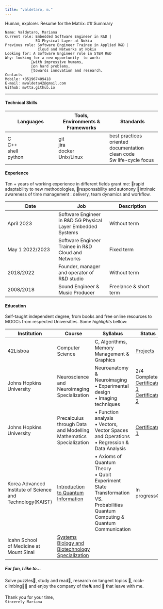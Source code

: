 ```yaml
---
title: "valdetaro, m."
---
```

Human, explorer.
Resume for the Matrix:
## Summary 
```
Name: Valdetaro, Mariana
Current role: Embedded Software Engineer in R&D | 
		      5G Physical Layer at Nokia 
Previous role: Software Engineer Trainee in Applied R&D |
			   Cloud and Networks at Nokia
Looking for: A Software Engineer role in STEM R&D
Why: looking for a new opportunity  to work:
			🔸with impressive humans,
	 		🔸on hard problems,
	 		🔸towards innovation and research.
Contacts
Mobile: +351967409418
E-mail: mvaldeta42@gmail.com
Github: mvtta.github.io	
```
-----------------------------------------------------------------
#### Technical Skills

|Languages|Tools, Environments & Frameworks|Standards|
|-|-|-|
|C <br>C++<br>shell<br>python|git<br>jira<br>docker<br>Unix/Linux|best practices oriented<br>documentation<br>clean code<br>Sw life-cycle focus |

#### Experience

Ten + years of working experience in different fields grant me:
🔸rapid adaptability to new methodologies,
🔸responsability and autonony
🔸intrinsic awareness of time management : delivery, team dynamics and workflow.

|Date|Job|Description|
|-|-|-|
|April 2023| Software Engineer in R&D 5G Physical Layer Embedded Systems | Without term |
|May 1 2022/2023| Software Engineer Trainee in R&D Cloud and Networks | Fixed term |
|2018/2022|Founder, manager and operator of R&D studio | Without term |
|2008/2018|Sound Engineer & Music Producer | Freelance & short term |

#### Education

Self-taught independent degree, from books and free online resources to MOOCs from respected Universities. Some *highlights* bellow:

|Institution|Course|Syllabus|Status|
|-----------|------|-------|------|
|42Lisboa|Computer Science|C, Algorithms, Memory Management & Graphics| [Projects](https://github.com/mvtta/42Cursus/tree/main)|
|Johns Hopkins<br>University|Neuroscience and <br> Neuroimaging Specialization | Neuroanatomy & Neuroimaging <br> • Experimental design <br> • Imaging techniques | 2/4 Completed <br>[Certificate 1](https://coursera.org/share/6bd2b93e78b77ce07101d9de16de85fe)<br>[Certificate 2](https://coursera.org/share/70e18a2cafdca8b3a381d59d346ea25c)|
|Johns Hopkins University|Precalculus through Data and Modelling <br> Mathematics Specialization |• Function analysis <br> • Vectors, Vector Spaces and Operations <br> • Regression & Data Analysis <br>| [Certificate 1](https://coursera.org/share/d0971110f05e87781130c6342fd62b75)|
|Korea Advanced<br>Institute of Science<br> and Technology(KAIST)|[Introduction to Quantum Information](https://www.coursera.org/learn/introduction-to-quantum-information)   | • Axioms of Quantum Theory <br> • Qubit Experiment <br> State Transformation VS. Probabilities <br> Quantum Computing & Quantum Communication  | In progress⚙️ |
|Icahn School<br>of Medicine at Mount Sinai|[Systems Biology and Biotechnology Specialization](https://www.coursera.org/specializations/systems-biology)||

##### For fun, I like to...

Solve puzzles🧩, study and read📖, research on tangent topics 🔬, rock-climbing🧗‍♀️ and enjoy the company of the🐈 and 🐶 that leave with me.

Thank you for your time,  
``` Sincerely Mariana  ```
